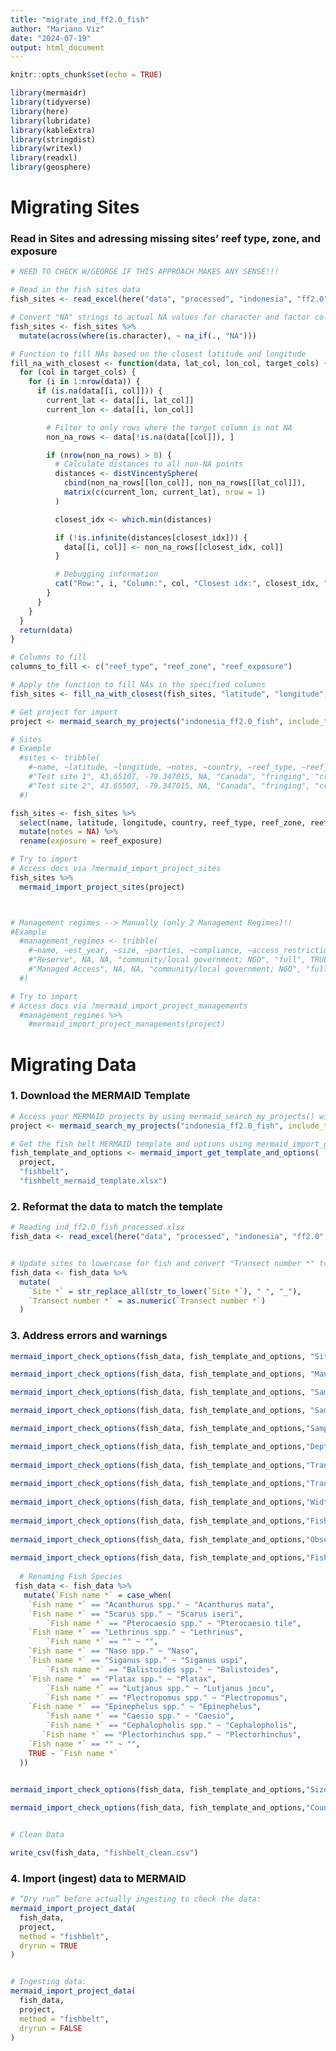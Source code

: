 ```yaml
---
title: "migrate_ind_ff2.0_fish"
author: "Mariano Viz"
date: "2024-07-19"
output: html_document
---
```


```r
knitr::opts_chunk$set(echo = TRUE)

library(mermaidr)
library(tidyverse)
library(here)
library(lubridate)
library(kableExtra)
library(stringdist)
library(writexl)
library(readxl)
library(geosphere)


```



# Migrating Sites

### Read in Sites and adressing missing sites' reef type, zone, and exposure 

```r
# NEED TO CHECK W/GEORGE IF THIS APPROACH MAKES ANY SENSE!!! 

# Read in the fish sites data
fish_sites <- read_excel(here("data", "processed", "indonesia", "ff2.0", "ind_ff2.0_fish_sites_processed.xlsx"))

# Convert "NA" strings to actual NA values for character and factor columns
fish_sites <- fish_sites %>%
  mutate(across(where(is.character), ~ na_if(., "NA")))

# Function to fill NAs based on the closest latitude and longitude
fill_na_with_closest <- function(data, lat_col, lon_col, target_cols) {
  for (col in target_cols) {
    for (i in 1:nrow(data)) {
      if (is.na(data[[i, col]])) {
        current_lat <- data[[i, lat_col]]
        current_lon <- data[[i, lon_col]]

        # Filter to only rows where the target column is not NA
        non_na_rows <- data[!is.na(data[[col]]), ]

        if (nrow(non_na_rows) > 0) {
          # Calculate distances to all non-NA points
          distances <- distVincentySphere(
            cbind(non_na_rows[[lon_col]], non_na_rows[[lat_col]]),
            matrix(c(current_lon, current_lat), nrow = 1)
          )

          closest_idx <- which.min(distances)

          if (!is.infinite(distances[closest_idx])) {
            data[[i, col]] <- non_na_rows[[closest_idx, col]]
          }

          # Debugging information
          cat("Row:", i, "Column:", col, "Closest idx:", closest_idx, "Distance:", distances[closest_idx], "\n")
        }
      }
    }
  }
  return(data)
}

# Columns to fill
columns_to_fill <- c("reef_type", "reef_zone", "reef_exposure")

# Apply the function to fill NAs in the specified columns
fish_sites <- fill_na_with_closest(fish_sites, "latitude", "longitude", columns_to_fill)


```




```r

# Get project for import
project <- mermaid_search_my_projects("indonesia_ff2.0_fish", include_test_projects = TRUE)

# Sites
# Example
  #sites <- tribble(
    #~name, ~latitude, ~longitude, ~notes, ~country, ~reef_type, ~reef_zone, ~exposure,
    #"Test site 1", 43.65107, -79.347015, NA, "Canada", "fringing", "crest", "semi-exposed",
    #"Test site 2", 43.65507, -79.347015, NA, "Canada", "fringing", "crest", "semi-exposedd"
  #)

fish_sites <- fish_sites %>%
  select(name, latitude, longitude, country, reef_type, reef_zone, reef_exposure) %>%
  mutate(notes = NA) %>%
  rename(exposure = reef_exposure)

# Try to import
# Access docs via ?mermaid_import_project_sites
fish_sites %>%
  mermaid_import_project_sites(project)



# Management regimes --> Manually (only 2 Management Regimes)!!
#Example
  #management_regimes <- tribble(
    #~name, ~est_year, ~size, ~parties, ~compliance, ~access_restriction, ~periodic_closure,
    #"Reserve", NA, NA, "community/local government; NGO", "full", TRUE, TRUE,
    #"Managed Access", NA, NA, "community/local government; NGO", "full", TRUE, TRUE,
  #)

# Try to import
# Access docs via ?mermaid_import_project_managements
  #management_regimes %>%
    #mermaid_import_project_managements(project)

```


# Migrating Data


### 1. Download the MERMAID Template

```r

# Access your MERMAID projects by using mermaid_search_my_projects() with the project name
project <- mermaid_search_my_projects("indonesia_ff2.0_fish", include_test_projects = TRUE)

# Get the fish belt MERMAID template and options using mermaid_import_get_template_and_options() and save it to a file (in this case called fishbelt_mermaid_template.xlsx and benthicpit_mermaid_template.xlsx)
fish_template_and_options <- mermaid_import_get_template_and_options( 
  project,
  "fishbelt",
  "fishbelt_mermaid_template.xlsx")

```

### 2. Reformat the data to match the template

```r
# Reading ind_ff2.0_fish_processed.xlsx
fish_data <- read_excel(here("data", "processed", "indonesia", "ff2.0", "ind_ff2.0_fish_processed.xlsx"))


# Update sites to lowercase for fish and convert "Transect number *" to numeric
fish_data <- fish_data %>%
  mutate(
    `Site *` = str_replace_all(str_to_lower(`Site *`), " ", "_"),
    `Transect number *` = as.numeric(`Transect number *`)
  )

```


### 3. Address errors and warnings


```r
mermaid_import_check_options(fish_data, fish_template_and_options, "Site *")

mermaid_import_check_options(fish_data, fish_template_and_options, "Management *")

mermaid_import_check_options(fish_data, fish_template_and_options, "Sample date: Year *")

mermaid_import_check_options(fish_data, fish_template_and_options, "Sample date: Month *")

mermaid_import_check_options(fish_data, fish_template_and_options,"Sample date: Day *")

mermaid_import_check_options(fish_data, fish_template_and_options,"Depth *")
         
mermaid_import_check_options(fish_data, fish_template_and_options,"Transect number *")
         
mermaid_import_check_options(fish_data, fish_template_and_options,"Transect length surveyed *")
         
mermaid_import_check_options(fish_data, fish_template_and_options,"Width *")
        
mermaid_import_check_options(fish_data, fish_template_and_options,"Fish size bin *")
         
mermaid_import_check_options(fish_data, fish_template_and_options,"Observer emails *")
         
mermaid_import_check_options(fish_data, fish_template_and_options,"Fish name *")
 
  # Renaming Fish Species
 fish_data <- fish_data %>% 
   mutate(`Fish name *` = case_when(
    `Fish name *` == "Acanthurus spp." ~ "Acanthurus mata",
    `Fish name *` == "Scarus spp." ~ "Scarus iseri",
        `Fish name *` == "Pterocaesio spp." ~ "Pterocaesio tile",
    `Fish name *` == "Lethrinus spp." ~ "Lethrinus",
        `Fish name *` == "" ~ "",
    `Fish name *` == "Naso spp." ~ "Naso",
    `Fish name *` == "Siganus spp." ~ "Siganus uspi",
        `Fish name *` == "Balistoides spp." ~ "Balistoides",
    `Fish name *` == "Platax spp." ~ "Platax",
        `Fish name *` == "Lutjanus spp." ~ "Lutjanus jocu",
        `Fish name *` == "Plectropomus spp." ~ "Plectropomus",
    `Fish name *` == "Epinephelus spp." ~ "Epinephelus",
        `Fish name *` == "Caesio spp." ~ "Caesio",
        `Fish name *` == "Cephalopholis spp." ~ "Cephalopholis",
       `Fish name *` == "Plectorhinchus spp." ~ "Plectorhinchus",
    `Fish name *` == "" ~ "",
    TRUE ~ `Fish name *`
  ))


mermaid_import_check_options(fish_data, fish_template_and_options,"Size *")
         
mermaid_import_check_options(fish_data, fish_template_and_options,"Count *")


# Clean Data

write_csv(fish_data, "fishbelt_clean.csv")

```

### 4. Import (ingest) data to MERMAID


```r
# “Dry run” before actually ingesting to check the data:
mermaid_import_project_data(
  fish_data,
  project,
  method = "fishbelt",
  dryrun = TRUE
)


# Ingesting data:
mermaid_import_project_data(
  fish_data,
  project,
  method = "fishbelt",
  dryrun = FALSE
)


```









